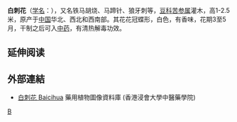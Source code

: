 {{Infraspeciesbox
| genus = Sophora
| species = viciifolia
| varietas = chuansiensis
| authority = Y. C. Ma
| image =Sophora davidii 2.jpg
}}

'''白刺花'''（[[学名|学名]]：{{lang|la|''Sophora viciifolia'' var. '' chuansiensis''}}），又名铁马胡烧、马蹄针、狼牙刺等，[[豆科|豆科]][[苦参属|苦参属]]灌木，高1-2.5米，原产于[[中国|中国]]华北、西北和西南部。其花花冠蝶形，白色，有香味，花期3至5月，干制之后可入[[中药|中药]]，有清热解毒功效。

== 延伸阅读 ==
{{Wikisource further reading}}

==外部連結==		
* [http://libproject.hkbu.edu.hk/was40/detail?lang=ch&channelid=1288&searchword=herb_id=D00574 白刺花 Baicihua] {{Wayback|url=http://libproject.hkbu.edu.hk/was40/detail?lang=ch&channelid=1288&searchword=herb_id=D00574 |date=20160304091538 }} 藥用植物圖像資料庫 (香港浸會大學中醫藥學院) {{zh-hant}}{{en}}
{{Taxonbar|from=Q6747995}}

[[Category:苦参属|B]]